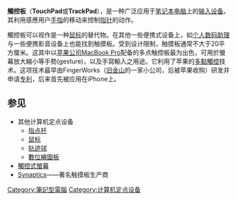 {{Multiple issues|
{{Unreferenced|time=2018-10-24T07:05:18+00:00}}
{{Expand language|1=en|time=2020-08-11T07:59:03+00:00}}
}}
{{noteTA|G1=IT}}
{{各地中文名
 | 名詞 = 觸控板<!-- 相關名詞，填一個即可，將隨條目語言變種進行字詞轉換 -->
 | 圖像 = MacBook Pro's trackpad.JPG<!-- 圖檔名稱（省略File:字頭） -->
 | 說明 = MacBook Pro 的触摸板<!-- 圖檔說明，將隨條目語言變種進行字詞轉換 -->
 | 大陸 = 触摸板
 | 臺灣 = 觸控板<!-- 若不填寫香港一項，則標籤顯示為港臺 -->
 | 香港 = 觸碰板<!-- 若不填寫澳門一項，則標籤顯示為港澳 -->
 | 澳門 =
 |新加坡= <!-- 若不填寫大馬一項，則標籤顯示為新馬 -->
 | 大馬 =
}}

'''觸控板'''（'''TouchPad'''或'''TrackPad'''），是一种广泛应用于[[笔记本电脑|笔记本电脑]]上的[[输入设备|输入设备]]。其利用感應用户[[手指|手指]]的移动来控制[[游標|指针]]的动作。

觸控板可以视作是一种[[鼠标|鼠标]]的替代物。在其他一些便携式设备上，如[[个人数码助理|个人数码助理]]与一些便携影音设备上也能找到触摸板。受到设计限制，触摸板通常不大于20平方厘米。这其中以[[苹果公司|苹果公司]][[MacBook_Pro|MacBook Pro]]配备的多点触控板最为出色，可用於螢幕放大縮小等手勢(gesture)，以及手寫輸入之用途。它利用了苹果的[[多點觸控|多點觸控]]技术。这项技术最早由FingerWorks（[[旧金山|旧金山]]的一家小公司，后被苹果收购）研发并申请[[专利|专利]]，后来首先被应用在iPhone上。

== 参见 ==
* 其他计算机定点设备
** [[指点杆|指点杆]]
** [[鼠标|鼠标]]
** [[轨迹球|轨迹球]]
** [[數位繪圖板|數位繪圖板]]
* [[觸控式螢幕|觸控式螢幕]]
* [[Synaptics|Synaptics]]——著名触摸板生产商

{{电脑基本部件}}
{{Authority control}}

[[Category:筆記型電腦|Category:筆記型電腦]]
[[Category:计算机定点设备|Category:计算机定点设备]]